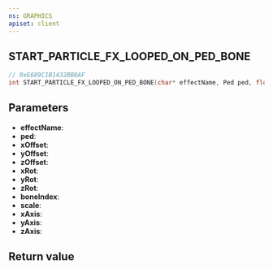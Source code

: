 ```yaml
---
ns: GRAPHICS
apiset: client
---
```

## START_PARTICLE_FX_LOOPED_ON_PED_BONE

```c
// 0xE689C1B1432BB8AF
int START_PARTICLE_FX_LOOPED_ON_PED_BONE(char* effectName, Ped ped, float xOffset, float yOffset, float zOffset, float xRot, float yRot, float zRot, int boneIndex, float scale, BOOL xAxis, BOOL yAxis, BOOL zAxis);
```


## Parameters
* **effectName**:
* **ped**:
* **xOffset**:
* **yOffset**:
* **zOffset**:
* **xRot**:
* **yRot**:
* **zRot**:
* **boneIndex**:
* **scale**:
* **xAxis**:
* **yAxis**:
* **zAxis**:

## Return value